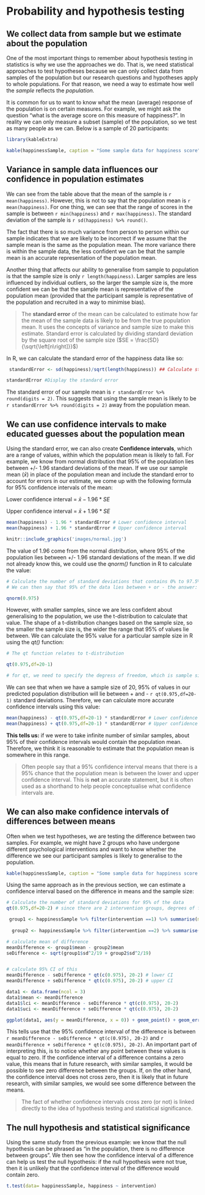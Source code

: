 # Probability and hypothesis testing

## We collect data from sample but we estimate about the population

One of the most important things to remember about hypothesis testing in statistics is why we use the approaches we do. That is, we need statistical approaches to test hypotheses because we can only collect data from samples of the population but our research questions and hypotheses apply to whole populations. For that reason, we need a way to estimate how well the *sample* reflects the *population.*

It is common for us to want to know what the mean (average) response of the population is on certain measures. For example, we might ask the question "what is the average score on this measure of happiness?". In reality we can only measure a subset (sample) of the population, so we test as many people as we can. Below is a sample of 20 participants:

```r
library(kableExtra)

kable(happinessSample, caption = "Some sample data for happiness score") %>%  kable_styling("striped", full_width = F)

```


## Variance in sample data influences our confidence in population estimates

We can see from the table above that the mean of the sample is `r mean(happiness)`. However, this is not to say that the population mean is `r mean(happiness)`. For one thing, we can see that the range of scores in the sample is between `r min(happiness)` and `r max(happiness)`. The standard deviation of the sample is `r sd(happiness) %>% round()`. 


The fact that there is so much variance from person to person within our sample indicates that we are likely to be incorrect if we assume that the sample mean is the same as the population mean. The more variance there is within the sample data, the less confident we can be that the sample mean is an accurate representation of the population mean.

Another thing that affects our ability to generalise from sample to population is that the sample size is only `r length(happiness) `. Larger samples are less influenced by individual outliers, so the larger the sample size is, the more confident we can be that the sample mean is representative of the population mean (provided that the participant sample is representative of the population and recruited in a way to minimise bias).  


>The **standard error** of the mean can be calculated to estimate how far the  mean of the sample data is likely to be from the true population mean. It uses the concepts of variance and sample size to make this estimate. Standard error is calculated by dividing standard deviation by the square root of the sample size ($SE = \frac{SD}{\sqrt{\left[n\right]}}$)

In R, we can calculate the standard error of the happiness data like so:

```r
 standardError <- sd(happiness)/sqrt(length(happiness)) ## Calculate standard error

standardError #Display the standard error

```

The standard error of our sample mean is `r standardError %>% round(digits = 2) `. This suggests that using the sample mean is likely to be `r standardError %>% round(digits = 2) ` away from the population mean.

## We can use confidence intervals to make educated guesses about the population mean

Using the standard error, we can also create **Confidence intervals**, which are a range of values, within which the population mean is likely to fall. For example, we know from normal distribution that 95% of the population lies between +/- 1.96 standard deviations of the mean. If we use our sample mean ($\bar{x}$) in place of the population mean and include the standard error to account for errors in our estimate, we come up with the following formula for 95% confidence intervals of the mean:

Lower confidence interval = $\bar{x} - 1.96*SE$

Upper confidence interval = $\bar{x} + 1.96*SE$

```r
mean(happiness) - 1.96 * standardError # Lower confidence interval
mean(happiness) + 1.96 * standardError # Upper confidence interval
```


```r
knitr::include_graphics('images/normal.jpg')
```

The value of 1.96 come from the normal distribution, where 95% of the population lies between +/- 1.96 standard deviations of the mean. If we did not already know this, we could use the *qnorm()* function in R to calculate the value:

```r
# Calculate the number of standard deviations that contains 0% to 97.5% of the data (100% - 2.5%). 
# We can then say that 95% of the data lies between + or - the answer: 

qnorm(0.975)

```

However, with smaller samples, since we are less confident about generalising to the population, we use the t-distribution to calculate that value. The shape of a t-distribution changes based on the sample size, so the smaller the sample size is, the wider the range that 95% of values lie between. We can calculate the 95% value for a particular sample size in R using the *qt()* function:

```r
# The qt function relates to t-distribution

qt(0.975,df=20-1)

# for qt, we need to specify the degress of freedom, which is sample size minus 1
```
We can see that when we have a sample size of 20, 95% of values in our predicted population distribution will lie between + and - `r qt(0.975,df=20-1) ` standard deviations. Therefore, we can calculate more accurate confidence intervals using this value:

```r
mean(happiness) - qt(0.975,df=20-1) * standardError # Lower confidence interval
mean(happiness) + qt(0.975,df=20-1) * standardError # Upper confidence interval
```

**This tells us:** if we were to take infinite number of similar samples, about 95% of their confidence intervals would contain the population mean. Therefore, we think it is reasonable to estimate that the population mean is somewhere in this range. 

> Often people say that a 95% confidence interval means that there is a 95% chance that the population mean is between the lower and upper confidence interval. This is **not** an accurate statement, but it is often used as a shorthand to help people conceptualise what confidence intervals are.

## We can also make confidence intervals of differences between means

Often when we test hypotheses, we are testing the difference between two samples. For example, we might have 2 groups who have undergone different psychological interventions and want to know whether the difference we see our participant samples is likely to generalise to the population.  

```r

kable(happinessSample, caption = "Some sample data for happiness score with participants divided into 2 groups") %>%  kable_styling("striped", full_width = F)
```

Using the same approach as in the previous section, we can estimate a confidence interval based on the difference in means and the sample size:

```r
# Calculate the number of standard deviations for 95% of the data 
qt(0.975,df=20-2) # since there are 2 intervention groups, degrees of freedom is now 20-2

 group1 <- happinessSample %>% filter(intervention ==1) %>% summarise(mean = mean(happiness), sd= sd(happiness)) 
 
  group2 <- happinessSample %>% filter(intervention ==2) %>% summarise(mean = mean(happiness), sd= sd(happiness)) 

# calculate mean of difference
meanDifference <- group1$mean - group2$mean
seDifference <- sqrt(group1$sd^2/19 + group2$sd^2/19)


# calculate 95% CI of this
meanDifference - seDifference * qt(c(0.975), 20-2) # lower CI
meanDifference + seDifference * qt(c(0.975), 20-2) # upper CI

```
```r
data1 <- data.frame(ncol = 3)
data1$mean <- meanDifference
data1$lci <- meanDifference - seDifference * qt(c(0.975), 20-2)
data1$uci <- meanDifference + seDifference * qt(c(0.975), 20-2)

ggplot(data1, aes(y = meanDifference, x = 0)) + geom_point() + geom_errorbar(aes(ymin=lci, ymax=uci, width=.1)) + ylim(-10,10) + xlim(-1,1) + coord_flip()  

```

This tells use that the 95% confidence interval of the difference is between `r meanDifference - seDifference * qt(c(0.975), 20-2) ` and `r meanDifference + seDifference * qt(c(0.975), 20-2) `. An important part of interpreting this, is to notice whether any point between these values is equal to zero. If the confidence interval of a difference contains a zero value, this means that in future research, with similar samples, it would be possible to see zero difference between the groups. If, on the other hand, the confidence interval does not cross zero, then it is likely that in future research, with similar samples, we would see some difference between the means.   

> The fact of whether confidence intervals cross zero (or not) is linked directly to the idea of hypothesis testing and statistical significance.


## The null hypothesis and statistical significance

Using the same study from the previous example: we know that the null hypothesis can be phrased as "in the population, there is no difference between groups". We then see how the confidence interval of a difference can help us test the null hypothesis: if the null hypothesis were not true, then it is unlikely that the confidence interval of the difference would contain zero.



```r
t.test(data= happinessSample, happiness ~ intervention)
```


